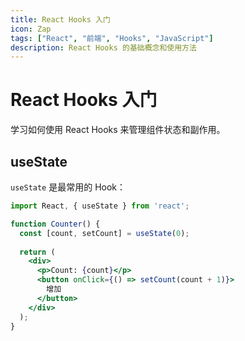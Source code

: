 ```yaml
---
title: React Hooks 入门
icon: Zap
tags: ["React", "前端", "Hooks", "JavaScript"]
description: React Hooks 的基础概念和使用方法
---
```


# React Hooks 入门

学习如何使用 React Hooks 来管理组件状态和副作用。

## useState

`useState` 是最常用的 Hook：

```jsx
import React, { useState } from 'react';

function Counter() {
  const [count, setCount] = useState(0);
  
  return (
    <div>
      <p>Count: {count}</p>
      <button onClick={() => setCount(count + 1)}>
        增加
      </button>
    </div>
  );
}
```
